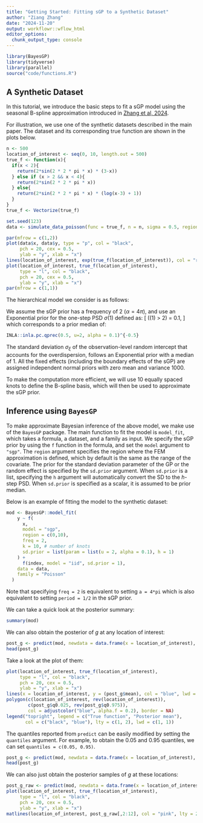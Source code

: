 ```yaml
---
title: "Getting Started: Fitting sGP to a Synthetic Dataset"
author: "Ziang Zhang"
date: "2024-11-20"
output: workflowr::wflow_html
editor_options:
  chunk_output_type: console
---
```


```r
library(BayesGP)
library(tidyverse)
library(parallel)
source("code/functions.R")
```


## A Synthetic Dataset

In this tutorial, we introduce the basic steps to fit a sGP model using the seasonal B-spline approximation introduced in [Zhang et al, 2024](https://arxiv.org/abs/2305.09914).

For illustration, we use one of the synthetic datasets described in the main paper.
The dataset and its corresponding true function are shown in the plots below.

```r
n <- 500
location_of_interest <- seq(0, 10, length.out = 500)
true_f <- function(x){
  if(x < 2){
    return(2*sin(2 * 2 * pi * x) * (3-x))
  } else if (x > 2 && x < 4){
    return(2*sin(2 * 2 * pi * x))
  } else{
    return(2*sin(2 * 2 * pi * x) * (log(x-3) + 1))
  }
}
true_f <- Vectorize(true_f)

set.seed(123)
data <- simulate_data_poisson(func = true_f, n = n, sigma = 0.5, region = c(0,10), offset = 0)

par(mfrow = c(1,2))
plot(data$x, data$y, type = "p", col = "black", 
     pch = 20, cex = 0.5,
     ylab = "y", xlab = "x")
lines(location_of_interest, exp(true_f(location_of_interest)), col = "red", lwd = 2)
plot(location_of_interest, true_f(location_of_interest),
     type = "l", col = "black",
     pch = 20, cex = 0.5,
     ylab = "y", xlab = "x")
par(mfrow = c(1,1))
```


The hierarchical model we consider is as follows:

\begin{equation}
\begin{aligned}
Y_i|x_i,\xi_i &\sim \text{Poisson}(\lambda_i), \\
\text{log}(\lambda_i) &= \beta_0 + g(x_i) + \xi_i, \\
g(x) &\sim \text{sGP}_{\alpha}(\sigma_x), \\
\xi_i &\sim \text{N}(0, \sigma_\xi^2).
\end{aligned}
\end{equation}

We assume the sGP prior has a frequency of $2$ ($\alpha = 4\pi$), and use an Exponential prior for the one-step PSD $\sigma(1)$ defined as:
\[
\text{P}(\sigma(1) > 2) = 0.1,
\]
which corresponds to a prior median of:
```r
INLA::inla.pc.qprec(0.5, u=2, alpha = 0.1)^{-0.5}
```


The standard deviation $\sigma_\xi$ of the observation-level random intercept that accounts for the overdispersion, follows an Exponential prior with a median of $1$.
All the fixed effects (including the boundary effects of the sGP) are assigned independent normal priors with zero mean and variance $1000$.

To make the computation more efficient, we will use $10$ equally spaced knots to define the B-spline basis, which will then be used to approximate the sGP prior.


## Inference using `BayesGP`

To make approximate Bayesian inference of the above model, we make use of the `BayesGP` package.
The main function to fit the model is `model_fit`, which takes a formula, a dataset, and a family as input.
We specify the sGP prior by using the `f` function in the formula, and set the `model` argument to `"sgp"`.
The `region` argument specifies the region where the FEM approximation is defined, which by default is the same as the range of the covariate.
The prior for the standard deviation parameter of the GP or the random effect is specified by the `sd.prior` argument.
When `sd.prior` is a list, specifying the `h` argument will automatically convert the SD to the $h$-step PSD.
When `sd.prior` is specified as a scalar, it is assumed to be prior median.

Below is an example of fitting the model to the synthetic dataset:

```r
mod <- BayesGP::model_fit(
    y ~ f(
      x,
      model = "sgp",
      region = c(0,10),
      freq = 2,
      k = 10, # number of knots
      sd.prior = list(param = list(u = 2, alpha = 0.1), h = 1)
    ) +
      f(index, model = "iid", sd.prior = 1),
    data = data,
    family = "Poisson"
  )
```

Note that specifying `freq = 2` is equivalent to setting `a = 4*pi` which is also equivalent to setting `period = 1/2` in the sGP prior.

We can take a quick look at the posterior summary:

```r
summary(mod)
```

We can also obtain the posterior of $g$ at any location of interest:

```r
post_g <- predict(mod, newdata = data.frame(x = location_of_interest), variable = "x", include.intercept = FALSE)
head(post_g)
```


Take a look at the plot of them:

```r
plot(location_of_interest, true_f(location_of_interest),
     type = "l", col = "black",
     pch = 20, cex = 0.5,
     ylab = "y", xlab = "x")
lines(x = location_of_interest, y = (post_g$mean), col = "blue", lwd = 1, lty = 2)
polygon(c(location_of_interest, rev(location_of_interest)),
        c(post_g$q0.025, rev(post_g$q0.975)),
        col = adjustcolor("blue", alpha.f = 0.2), border = NA)
legend("topright", legend = c("True function", "Posterior mean"),
       col = c("black", "blue"), lty = c(1, 2), lwd = c(1, 1))
```



The quantiles reported from `predict` can be easily modified by setting the `quantiles` argument. For example, to obtain the $0.05$ and $0.95$ quantiles, we can set `quantiles = c(0.05, 0.95)`.

```r
post_g <- predict(mod, newdata = data.frame(x = location_of_interest), variable = "x", include.intercept = FALSE, quantiles = c(0.05, 0.95))
head(post_g)
```


We can also just obtain the posterior samples of $g$ at these locations:

```r
post_g_raw <- predict(mod, newdata = data.frame(x = location_of_interest), variable = "x", only.samples = TRUE, include.intercept = FALSE)
plot(location_of_interest, true_f(location_of_interest),
     type = "l", col = "black",
     pch = 20, cex = 0.5,
     ylab = "y", xlab = "x")
matlines(location_of_interest, post_g_raw[,2:12], col = "pink", lty = 2, lwd = 0.5)
```













